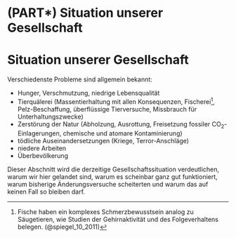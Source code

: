 # (PART\*) Situation unserer Gesellschaft {-}

# Situation unserer Gesellschaft {-#chap-situation}

Verschiedenste Probleme sind allgemein bekannt:

- Hunger, Verschmutzung, niedrige Lebensqualität
- Tierquälerei (Massentierhaltung mit allen Konsequenzen,
Fischerei^[Fische haben ein komplexes Schmerzbewusstsein analog zu Säugetieren, wie Studien der Gehirnaktivität
und des Folgeverhaltens belegen. (@spiegel_10_2011)],
Pelz-Beschaffung, überflüssige Tierversuche, Missbrauch für Unterhaltungszwecke)
- Zerstörung der Natur (Abholzung, Ausrottung, Freisetzung fossiler CO~2~-Einlagerungen, chemische und atomare Kontaminierung)
- tödliche Auseinandersetzungen (Kriege, Terror-Anschläge)
- niedere Arbeiten
- Überbevölkerung

Dieser Abschnitt wird die derzeitige Gesellschaftssituation verdeutlichen, warum wir hier gelandet sind,
warum es scheinbar ganz gut funktioniert, warum bisherige Änderungsversuche scheiterten und warum das auf keinen Fall so bleiben darf.
